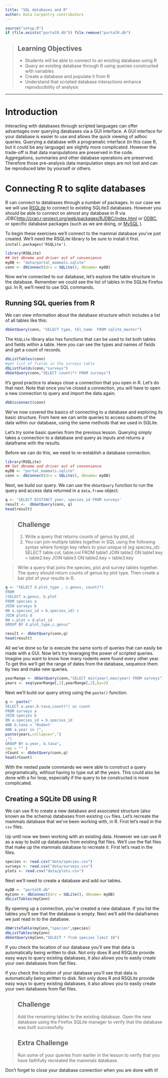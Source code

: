 ```yaml
---
title: "SQL databases and R"
author: Data Carpentry contributors
---
```



```r
source("setup.R")
if (file.exists("portalR.db")) file.remove("portalR.db")
```

> ## Learning Objectives
>
> * Students will be able to connect to an existing database using R
> * Query an existing database through R using queries constructed with
>   variables
> * Create a database and populate it from R
> * Understand that scripted database interactions enhance reproducibility of
>   analysis

------------

# Introduction

Interacting with databases through scripted languages can offer advantages over
querying databases via a GUI interface.  A GUI interface for your database is
easier to use and allows the quick viewing of adhoc queries.  Querying a
database with a programatic interface (in this case R, but it could be any
language) are slightly more complicated.  However the trade-off is that data
manipulations are preserved in the code.  Aggregations, summaries and other
database operations are preserved.  Therefore those pre-analysis data
manipulation steps are not lost and can be reproduced later by yourself or
others.

# Connecting R to sqlite databases

R can connect to databases through a number of packages.  In our case we we will
use [RSQLite](http://cran.r-project.org/web/packages/RSQLite/index.html) to
connect to existing SQLite3 databases.  However you should be able to connect on
almost any database in R via
JDBC[http://cran.r-project.org/web/packages/RJDBC/index.html](http://cran.r-project.org/web/packages/RJDBC/index.html)
or [ODBC](http://cran.r-project.org/web/packages/RODBC/index.html), or specific
database packages (such as we are doing, or
[MySQL](http://cran.r-project.org/web/packages/RMySQL/index.html) ).

To begin these exercises we'll connect to the mammal database you've just
created. We'll need the RSQLite library to be sure to install it
first. `install.packages('RSQLite')`.

```r
library(RSQLite)
## Set dbname and driver out of convenience
myDB <- "data/portal_mammals.sqlite"
conn <- dbConnect(drv = SQLite(), dbname= myDB)
```

Now we're connected to our database, let's explore the table structure in the
database.  Remember we could see the list of tables in the SQLite Firefox
gui. In R, we'll need to use SQL commands.

Running SQL queries from R
----
We can view information about the database structure which includes a list of all tables like this:

```r
dbGetQuery(conn, "SELECT type, tbl_name  FROM sqlite_master")
```

The `RSQLite` library also has functions that can be used to list both tables
and fields within a table. Here you can see the types and names of fields and
get a count of records.

```r
dbListTables(conn)
#get list of fields in the surveys table
dbListFields(conn,"surveys")
dbGetQuery(conn,"SELECT count(*) FROM surveys")
```

It's good practice to always close a connection that you open in R. Let's do that next.
Note that once you've closed a connection, you will have to open a new connection to
query and import the data again.

```r
dbDisconnect(conn)
```

We've now covered the basics of connecting to a database and exploring its basic
structure. From here we can write queries to access subsets of the data within
our database, using the same methods that we used in SQLite.

Let's try some basic queries from the previous lesson.  Querying simply takes a
connection to a database and query as inputs and returns a dataframe with the
results.

Before we can do this, we need to re-establish a database connection.

```r
library(RSQLite)
## Set dbname and driver out of convenience
myDB <- "portal_mammals.sqlite"
conn <- dbConnect(drv = SQLite(), dbname= myDB)
```

Next, we build our query. We can use the `dbGetQuery` function to run the query
and access data returned in a `data.frame` object.


```r
q <- 'SELECT DISTINCT year, species_id FROM surveys'
result <-  dbGetQuery(conn, q)
head(result)
```


> ## Challenge
>
>  1. Write a query that returns counts of genus by plot_id
>  2. You can join multiple tables together in SQL using the following syntax where foreign key refers to your unique id (eg species_id):
 SELECT table.col, table.col
 FROM table1 JOIN table2
 ON table1.key = table2.key
 JOIN table3 ON table2.key = table3.key

> Write a query that joins the species, plot and survey tables together. The query should return counts of genus by plot type. Then create a bar plot of your results in R.


```r
q <- "SELECT d.plot_type , c.genus, count(*)
FROM
(SELECT a.genus, b.plot
FROM species a
JOIN surveys b
ON a.species_id = b.species_id) c
JOIN plots d
ON c.plot = d.plot_id
GROUP BY d.plot_type,c.genus"

result <- dbGetQuery(conn,q)
head(result)

```

All we've done so far is execute the same sorts of queries that can easily be
made with a GUI.  Now let's try leveraging the power of scripted queries.
Imagine you want to know how many rodents were found every other year.  To get
this we'll get the range of dates from the database, sequence them by two and
make new queries.

```r
yearRange <- dbGetQuery(conn,"SELECT min(year),max(year) FROM surveys")
years <- seq(yearRange[,1],yearRange[,2],by=2)
```

Next we'll build our query string using the `paste()` function.

```r
q <- paste("
SELECT a.year,b.taxa,count(*) as count
FROM surveys a
JOIN species b
ON a.species_id = b.species_id
AND b.taxa = 'Rodent'
AND a.year in (",
paste(years,collapse=",")
,")
GROUP BY a.year, b.taxa",
sep = "" )
rCount <- dbGetQuery(conn,q)
head(rCount)
```

With the nested paste commands we were able to construct a query
programatically, without having to type out all the years.  This could also be
done with a for loop, especially if the query to be constructed is more
complicated.

Creating a SQLite DB using R
------

We can use R to create a new database and associated structure (also known as
the schema) databases from existing `csv` files.  Let's recreate the mammals
database that we've been working with, in R. First let's read in the `csv`
files.

Up until now we been working with an existing data. However we can use R as a
way to build up databases from existing flat files.  We'll use the flat files
that make up the mammals database to recreate it.  First let's read in the
files.

```r
species <- read.csv("data/species.csv")
surveys <- read.csv("data/surveys.csv")
plots <- read.csv("data/plots.csv")
```

Next we'll need to create a database and add our tables.

```r
myDB <- "portalR.db"
myConn <- dbConnect(drv = SQLite(), dbname= myDB)
dbListTables(myConn)
```

By opening up a connection, you've created a new database.  If you list the
tables you'll see that the database is empty. Next we'll add the dataframes we
just read in to the database.

```r
dbWriteTable(myConn,"species",species)
dbListTables(myConn)
dbGetQuery(myConn,"SELECT * from species limit 10")
```
  
If you check the location of our database you'll see that data is automatically
being written to disk. Not only does R and RSQLite provide easy ways to query
existing databases, it also allows you to easily create your own databases from
flat files.

If you check the location of your database you'll see that data is automatically
being written to disk. Not only does R and RSQLite provide easy ways to query
existing databases, it also allows you to easily create your own databases from
flat files.

> ## Challenge
>
> Add the remaining tables to the existing database. Open the new database using the Firefox SQLite manager to verify that the database was built successfully.


> ## Extra Challenge
>
> Run some of your queries from earlier in the lesson to verify that you have faithfully recreated the mammals database.

Don't forget to close your database connection when you are done with it!
